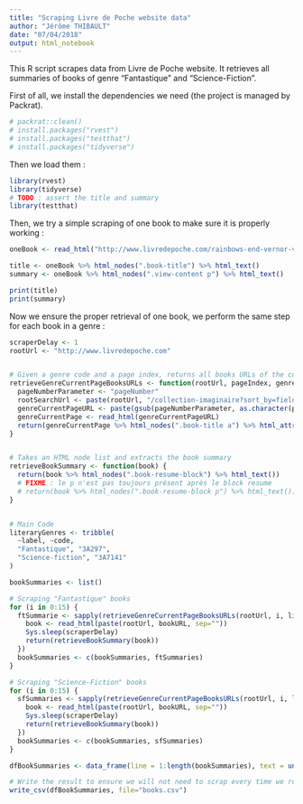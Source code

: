 ```yaml
---
title: "Scraping Livre de Poche website data"
author: "Jérôme THIBAULT"
date: "07/04/2018"
output: html_notebook
---
```


This R script scrapes data from Livre de Poche website. It retrieves all summaries of books of genre "Fantastique" and "Science-Fiction".

First of all, we install the dependencies we need (the project is managed by Packrat).
```r
# packrat::clean()
# install.packages("rvest")
# install.packages("testthat")
# install.packages("tidyverse")
```

Then we load them :
```r
library(rvest)
library(tidyverse)
# TODO : assert the title and summary
library(testthat)
```


Then, we try a simple scraping of one book to make sure it is properly working :
```r

oneBook <- read_html("http://www.livredepoche.com/rainbows-end-vernor-vinge-9782253159933")

title <- oneBook %>% html_nodes(".book-title") %>% html_text()
summary <- oneBook %>% html_nodes(".view-content p") %>% html_text()

print(title)
print(summary)

```


Now we ensure the proper retrieval of one book, we perform the same step for each book in a genre :
```r
scraperDelay <- 1
rootUrl <- "http://www.livredepoche.com"


# Given a genre code and a page index, returns all books URLs of the current page
retrieveGenreCurrentPageBooksURLs <- function(rootUrl, pageIndex, genreCode) {
  pageNumberParameter <- "pageNumber"
  rootSearchUrl <- paste(rootUrl, "/collection-imaginaire?sort_by=field_book_publication_date&sort_order=DESC&page=", pageNumberParameter, "&f[0]=field_book_collection%3A10489&f[1]=field_tags%", sep="")
  genreCurrentPageURL <- paste(gsub(pageNumberParameter, as.character(pageIndex), rootSearchUrl), genreCode, sep="")
  genreCurrentPage <- read_html(genreCurrentPageURL)
  return(genreCurrentPage %>% html_nodes(".book-title a") %>% html_attr("href"))
}


# Takes an HTML node list and extracts the book summary
retrieveBookSummary <- function(book) {
  return(book %>% html_nodes(".book-resume-block") %>% html_text())
  # FIXME : le p n'est pas toujours présent après le block resume
  # return(book %>% html_nodes(".book-resume-block p") %>% html_text())
}


# Main Code
literaryGenres <- tribble(
  ~label, ~code,
  "Fantastique", "3A297",
  "Science-fiction", "3A7141"
)

bookSummaries <- list()

# Scraping "Fantastique" books
for (i in 0:15) {
  ftSummarie <- sapply(retrieveGenreCurrentPageBooksURLs(rootUrl, i, literaryGenres[1,2]), function(bookURL) {
    book <- read_html(paste(rootUrl, bookURL, sep=""))
    Sys.sleep(scraperDelay)
    return(retrieveBookSummary(book))
  })
  bookSummaries <- c(bookSummaries, ftSummaries)
}

# Scraping "Science-Fiction" books
for (i in 0:15) {
  sfSummaries <- sapply(retrieveGenreCurrentPageBooksURLs(rootUrl, i, literaryGenres[2,2]), function(bookURL) {
    book <- read_html(paste(rootUrl, bookURL, sep=""))
    Sys.sleep(scraperDelay)
    return(retrieveBookSummary(book))
  })
  bookSummaries <- c(bookSummaries, sfSummaries)
}

dfBookSummaries <- data_frame(line = 1:length(bookSummaries), text = unlist(bookSummaries),genre=c(rep("Fantastique",160),rep("Science-Fiction",160)))

# Write the result to ensure we will not need to scrap every time we run the project
write_csv(dfBookSummaries, file="books.csv")
```